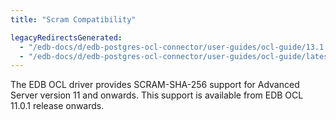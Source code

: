 ```yaml
---
title: "Scram Compatibility"

legacyRedirectsGenerated:
  - "/edb-docs/d/edb-postgres-ocl-connector/user-guides/ocl-guide/13.1.4.2/scram_compatibility.html"
  - "/edb-docs/d/edb-postgres-ocl-connector/user-guides/ocl-guide/latest/scram_compatibility.html"
---
```


<div id="scram_compatibility" class="registered_link"></div>

The EDB OCL driver provides SCRAM-SHA-256 support for Advanced Server version 11 and onwards. This support is available from EDB OCL 11.0.1 release onwards.
